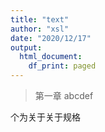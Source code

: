 ---
title: "text"
author: "xsl"
date: "2020/12/17"
output:
  html_document:
    df_print: paged
---

> 第一章 abcdef

个为关于关于规格 